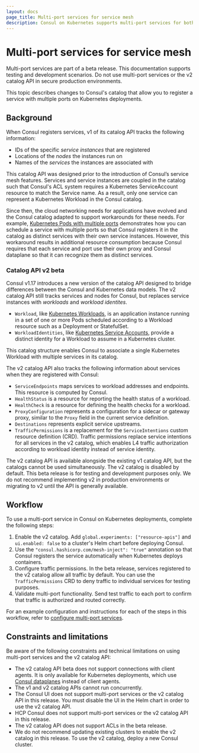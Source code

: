 ```yaml
---
layout: docs
page_title: Multi-port services for service mesh
description: Consul on Kubernetes supports multi-port services for both service discovery and service mesh scenarios. Learn about Consul’s v2 catalog changes to support multiple ports for a service running in a single container.
---
```


# Multi-port services for service mesh

<Warning>

Multi-port services are part of a beta release. This documentation supports testing and development scenarios. Do not use multi-port services or the v2 catalog API in secure production environments.

</Warning>

This topic describes changes to Consul's catalog that allow you to register a service with multiple ports on Kubernetes deployments.

## Background

When Consul registers services, v1 of its catalog API tracks the following information:

- IDs of the specific _service instances_ that are registered
- Locations of the _nodes_ the instances run on
- Names of the _services_ the instances are associated with

This catalog API was designed prior to the introduction of Consul’s service mesh features. Services and service instances are coupled in the catalog such that Consul's ACL system requires a Kubernetes ServiceAccount resource to match the Service name. As a result, only one service can represent a Kubernetes Workload in the Consul catalog.

Since then, the cloud networking needs for applications have evolved and the Consul catalog adapted to support workarounds for these needs. For example, [Kubernetes Pods with multiple ports](/consul/docs/k8s/connect#kubernetes-pods-with-multiple-ports) demonstrates how you can schedule a service with multiple ports so that Consul registers it in the catalog as distinct services with their own service instances. However, this workaround results in additional resource consumption because Consul requires that each service and port use their own proxy and Consul dataplane so that it can recognize them as distinct services.

### Catalog API v2 beta

Consul v1.17 introduces a new version of the catalog API designed to bridge differences between the Consul and Kubernetes data models. The v2 catalog API still tracks services and nodes for Consul, but replaces service instances with _workloads_ and _workload identites_.

- `Workload`, like [Kubernetes Workloads](https://kubernetes.io/docs/concepts/workloads/), is an application instance running in a set of one or more Pods scheduled according to a Workload resource such as a Deployment or StatefulSet.
- `WorkloadIdentities`, like [Kubernetes Service Accounts](https://kubernetes.io/docs/concepts/security/service-accounts/), provide a distinct identity for a Workload to assume in a Kubernetes cluster.

This catalog structure enables Consul to associate a single Kubernetes Workload with multiple services in its catalog.

The v2 catalog API also tracks the following information about services when they are registered with Consul:

- `ServiceEndpoints` maps services to workload addresses and endpoints. This resource is computed by Consul.
- `HealthStatus` is a resource for reporting the health status of a workload.
- `HealthCheck` is a resource for defining the health checks for a workload.
- `ProxyConfiguration` represents a configuration for a sidecar or gateway proxy, similar to the `Proxy` field in the current service definition.
- `Destinations` represents explicit service upstreams.
- `TrafficPermissions` is a replacement for the `ServiceIntentions` custom resource definition (CRD). Traffic permissions replace service intentions for all services in the v2 catalog, which enables L4 traffic authorization according to workload identity instead of service identity.

The v2 catalog API is available alongside the existing v1 catalog API, but the catalogs cannot be used simultaneously. The v2 catalog is disabled by default. This beta release is for testing and development purposes only. We do not recommend implementing v2 in production environments or migrating to v2 until the API is generally available.

## Workflow

To use a multi-port service in Consul on Kubernetes deployments, complete the following steps:

1. Enable the v2 catalog. Add `global.experiments: ["resource-apis"]` and `ui.enabled: false` to a cluster's Helm chart before deploying Consul.
1. Use the `"consul.hashicorp.com/mesh-inject": "true"` annotation so that Consul registers the service automatically when Kubernetes deploys containers.
1. Configure traffic permissions. In the beta release, services registered to the v2 catalog allow all traffic by default. You can use the `TrafficPermissions` CRD to deny traffic to individual services for testing purposes.
1. Validate multi-port functionality. Send test traffic to each port to confirm that traffic is authorized and routed correctly.

For an example configuration and instructions for each of the steps in this workflow, refer to [configure multi-port services](/consul/docs/k8s/multiport/configure).

## Constraints and limitations

Be aware of the following constraints and technical limitations on using multi-port services and the v2 catalog API:

- The v2 catalog API beta does not support connections with client agents. It is only available for Kubernetes deployments, which use [Consul dataplanes](consul/docs/connect/dataplane) instead of client agents.
- The v1 and v2 catalog APIs cannot run concurrently.
- The Consul UI does not support multi-port services or the v2 catalog API in this release. You must disable the UI in the Helm chart in order to use the v2 catalog API.
- HCP Consul does not support multi-port services or the v2 catalog API in this release.
- The v2 catalog API does not support ACLs in the beta release.
- We do not recommend updating existing clusters to enable the v2 catalog in this release. To use the v2 catalog, deploy a new Consul cluster.